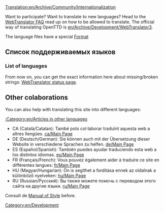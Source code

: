[[Translation:en/Archive/Community/Internationalization]]
{{en/Translation|origin= ru/Перевод
|from  = en
|to    = ru
}}

[[Category:en/Development]]

Want to participate? Want to translate to new languages? Head to the [http://translator.openttd.org/en/faq WebTranslator FAQ] read up on how to be allowed to translate. The official way of translating OpenTTD is [[en/Archive/Development/WebTranslator3]].

The language files have a special [[en/Archive/Source/OpenTTDDevBlackBook/Format of langfiles|Format]]

=='''Список поддерживаемых языков'''==

==='''List of languages'''===
From now on, you can get the exact information here about missing/broken strings:
[http://translator.openttd.org/status WebTranslator status page].

=='''Other colaborations'''==
You can also help with translating this site into different languages:

[[:Category:en/Articles in other languages]]

*CA (Català/Catalan): També pots col·laborar traduïnt aquesta web a altres llengües. [[ca/Main Page]] 
*DE (Deutsch/German): Sie können auch mit der Übersetzung dieser Website in verschiedene Sprachen zu helfen. [[de/Main Page]]
*ES (Español/Spanish): También puedes ayudar traduciendo esta web a los distintos idiomas. [[es/Main Page]]
*FR (Français/French): Vous pouvez également aider à traduire ce site en différentes langues: [[fr/Main Page]]
*HU (Magyar/Hungarian): Ön is segíthet a fordítása ennek az oldalnak a különböző nyelveken: [[hu/Main Page]]
*RU (Russian/Русский): Вы также можете помочь с переводом этого сайта на другие языки. [[ru/Main Page]]

Consult de [[en/Wiki/Manual of Style#non-english-pages|Manual of Style]] before.